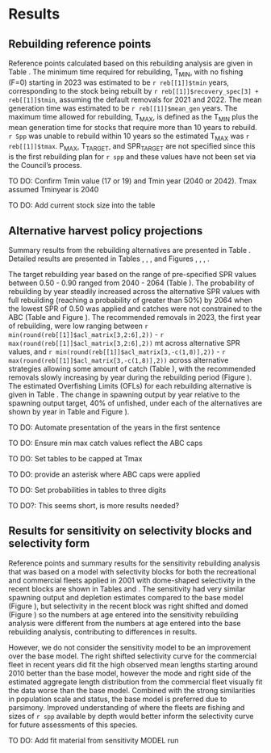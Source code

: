 # Results

## Rebuilding reference points

<!-- The following reference points reported below are based on assumed full removals of `r reb[[1]]$acl_matrix[1,2]` and `r reb[[1]]$acl_matrix[2,2]` mt in 2021 and 2022.  The reference points based on assuming lower removals in 2021 and 2022 are presented as sensitivities later in the results section. -->

Reference points calculated based on this rebuilding analysis are given in Table \ref{tab:ref-points}. The minimum time required for rebuilding, $\text{T}_\text{MIN}$, with no fishing (F=0) starting in 2023 was estimated to be `r reb[[1]]$tmin ` years, corresponding to the stock being rebuilt by `r reb[[1]]$recovery_spec[3] + reb[[1]]$tmin `, assuming the default removals for 2021 and 2022.  The mean generation time was estimated to be `r reb[[1]]$mean_gen ` years. The maximum time allowed for rebuilding, $\text{T}_\text{MAX}$, is defined as the $\text{T}_\text{MIN}$ plus the mean generation time for stocks that require more than 10 years to rebuild.  `r Spp` was unable to rebuild within 10 years so the estimated $\text{T}_\text{MAX}$ was `r reb[[1]]$tmax `. $\text{P}_\text{MAX}$, $\text{T}_\text{TARGET}$, and $\text{SPR}_\text{TARGET}$ are not specified since this is the first rebuilding plan for `r spp` and these values have not been set via the Council's process.

TO DO: Confirm Tmin value (17 or 19) and Tmin year (2040 or 2042). Tmax assumed Tminyear is 2040

TO DO: Add current stock size into the table

<!-- A rebuilding strategy is presented below and includes a rebuilding target year termed $\text{T}_\text{MID}$, which equals `r reb[[1]]$rebuild_quants[6,1]` and is the mid-point between $\text{T}_\text{MIN}$ and $\text{T}_\text{MAX}$, along with the associated SPR harvest rate. The Council may opt to select a $\text{T}_\text{TARGET}$ earlier or later than this $\text{T}_\text{MID}$ value based on fishery, economic, or other factors. -->

## Alternative harvest policy projections

Summary results from the rebuilding alternatives are presented in Table \ref{tab:ref-options}. Detailed
results are presented in Tables \ref{tab:prob-mat}, \ref{tab:acl-mat}, \ref{tab:ofl-mat}, \ref{tab:rel-ssb-mat} and Figures \ref{fig:prob-fig}, \ref{fig:acl-fig}, \ref{fig:rel-ssb-fig}, \ref{fig:ssb-fig}.

The target rebuilding year based on the range of pre-specified SPR values between 0.50 - 0.90 ranged from 2040 - 2064 (Table \ref{tab:reb-options}). The probability of rebuilding by year steadily increased across the alternative SPR values with full rebuilding (reaching a probability of greater than 50%) by 2064 when the lowest SPR of 0.50 was applied and catches were not constrained to the ABC (Table \ref{tab:prob-mat} and Figure \ref{fig:prob-fig}). The recommended removals in 2023, the first year of rebuilding, were low ranging between `r min(round(reb[[1]]$acl_matrix[3,2:6],2))` - `r max(round(reb[[1]]$acl_matrix[3,2:6],2))` mt across alternative SPR values, and `r min(round(reb[[1]]$acl_matrix[3,-c(1,8)],2))` - `r max(round(reb[[1]]$acl_matrix[3,-c(1,8)],2))` across alternative strategies allowing some amount of catch (Table \ref{tab:acl-mat}), with the recommended removals slowly increasing by year during the rebuilding period (Figure \ref{fig:acl-fig}). The estimated Overfishing Limits (OFLs) for each rebuilding alternative is given in Table \ref{tab:ofl-mat}. The change in spawning output by year relative to the spawning output target, 40% of unfished, under each of the alternatives are shown by year in Table \ref{tab:rel-ssb-mat} and Figure \ref{fig:rel-ssb-fig}).

TO DO: Automate presentation of the years in the first sentence

TO DO: Ensure min max catch values reflect the ABC caps

TO DO: Set tables to be capped at Tmax

TO DO: provide an asterisk where ABC caps were applied

TO DO: Set probabilities in tables to three digits

TO DO?: This seems short, is more results needed?

<!-- Reducing the assumed removals in 2021 and 2022 had only a limited impact on the estimated rebuilding by SPR rate (Table \ref{tab:reb-options-catch}). Reducing the removals in 2021 and 2022 decreased the minimum time for rebuilding ($\text{T}_\text{MIN}$) to `r reb[[2]]$recovery_spec[4] + reb[[2]]$tmin `, two years earlier compared to the initial rebuilding alternatives.  The reduction of the $\text{T}_\text{MIN}$ resulted in a decrease in the $\text{T}_\text{MAX}$ to `r reb[[2]]$tmax`. The probability of rebuilding, annual catches, OFLs, and relative spawning outputs by year are shown in Tables \ref{tab:prob-mat-catch} - \ref{tab:rel-ssb-mat-catch}.  -->

<!-- The final alternative rebuilding analysis that examined a range of specific rebuilding target years (Table \ref{tab:reb-options-year}) generally fell within alternatives explored in the initial analysis (Table \ref{tab:reb-options}) but provided additional granularity to see potential rebuilding timelines.  The probability of rebuilding, annual catches, OFLs, and relative spawning output by year are shown in Tables \ref{tab:prob-mat-year} - \ref{tab:rel-ssb-mat-year}   -->

## Results for sensitivity on selectivity blocks and selectivity form

Reference points and summary results for the sensitivity rebuilding analysis that was based on a model with selectivity blocks for both the recreational and commercial fleets applied in 2001 with dome-shaped selectivity in the recent blocks are shown in Tables \ref{tab:ref-points-block} and \ref{tab:ref-options-block}. The sensitivity had very similar spawning output and depletion estimates compared to the base model (Figure \ref{fig:two-panel-block}), but selectivity in the recent block was right shifted and domed (Figure \ref{fig:selex-block}) so the numbers at age entered into the sensitivity rebuilding analysis were different from the numbers at age entered into the base rebuilding analysis, contributing to differences in results. 

However, we do not consider the sensitivity model to be an improvement over the base model. The right shifted selectivity curve for the commercial fleet in recent years did fit the high observed mean lengths starting around 2010 better than the base model, however the mode and right side of the estimated aggregate length distribution from the commercial fleet visually fit the data worse than the base model. Combined with the strong similarities in population scale and status, the base model is preferred due to parsimony. Improved understanding of where the fleets are fishing and sizes of `r spp` available by depth would better inform the selectivity curve for future assessments of this species. 


TO DO: Add fit material from sensitivity MODEL run